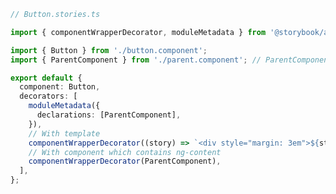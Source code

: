 ```ts
// Button.stories.ts

import { componentWrapperDecorator, moduleMetadata } from '@storybook/angular';

import { Button } from './button.component';
import { ParentComponent } from './parent.component'; // ParentComponent contains ng-content

export default {
  component: Button,
  decorators: [
    moduleMetadata({
      declarations: [ParentComponent],
    }),
    // With template
    componentWrapperDecorator((story) => `<div style="margin: 3em">${story}</div>`),
    // With component which contains ng-content
    componentWrapperDecorator(ParentComponent),
  ],
};
```
